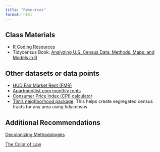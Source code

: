 ```yaml
---
title: "Resources"
format: html
---
```


## Class Materials

* [R Coding Resources](learn_r.qmd)
* Tidycensus Book: [Analyzing U.S. Census Data: Methods, Maps, and Models in R](https://walker-data.com/census-r/index.html)

## Other datasets or data points

* [HUD Fair Market Rent (FMR)](https://www.huduser.gov/portal/datasets/fmr/fmrs/FY2025_code/2025summary.odn)
* [Apartmentlist.com monthly rents](https://www.apartmentlist.com/research/category/data-rent-estimates)
* [Consumer Price Index (CPI) calculator](https://www.bls.gov/data/inflation_calculator.htm)
* [Tim's neighborhood package](https://github.com/evictionresearch/neighborhood). This helps create segregated census tracts for any area using tidycensus. 

## Additional Recommendations
[Decolonizing Methodologies](https://gordonconwell.store/products/decolonizing-methodologies-research-and-indigenous-peoples-3rd-edition)

[The Color of Law]()